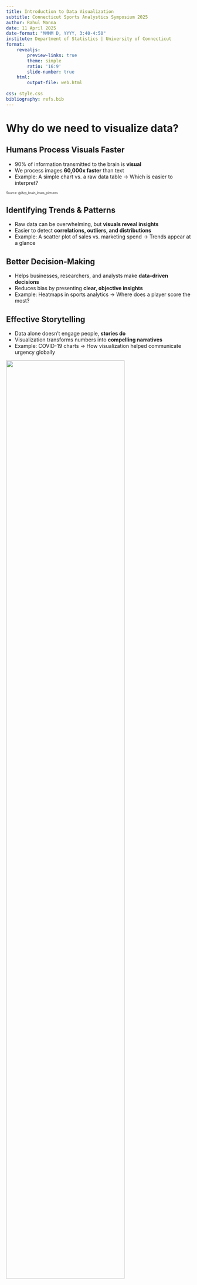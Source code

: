 ```yaml
---
title: Introduction to Data Visualization
subtitle: Connecticut Sports Analystics Symposium 2025
author: Rahul Manna
date: 11 April 2025
date-format: "MMMM D, YYYY, 3:40-4:50"
institute: Department of Statistics | University of Connecticut
format:
    revealjs:
        preview-links: true
        theme: simple
        ratio: '16:9'
        slide-number: true
    html:
        output-file: web.html
    
css: style.css
bibliography: refs.bib
---
```



# Why do we need to visualize data?


## Humans Process Visuals Faster  
- 90% of information transmitted to the brain is **visual**  
- We process images **60,000x faster** than text
- Example: A simple chart vs. a raw data table → Which is easier to interpret?

::: {style="font-size: 60%;"}
Source: @ifvp_brain_loves_pictures
:::

## Identifying Trends & Patterns  
- Raw data can be overwhelming, but **visuals reveal insights**  
- Easier to detect **correlations, outliers, and distributions**  
- Example: A scatter plot of sales vs. marketing spend → Trends appear at a glance  


## Better Decision-Making  
- Helps businesses, researchers, and analysts make **data-driven decisions**  
- Reduces bias by presenting **clear, objective insights**  
- Example: Heatmaps in sports analytics → Where does a player score the most?  


## Effective Storytelling   {.smaller}
- Data alone doesn't engage people, **stories do**  
- Visualization transforms numbers into **compelling narratives**  
- Example: COVID-19 charts → How visualization helped communicate urgency globally 

![](images/john_hopkins_covid.png){fig-align="center" width="80%"}

::: {style="font-size: 60%;"}
Source: @jhu_covid_map
:::

## In Sports

- Enhances decision-making by optimizing strategies  
- Identifies patterns and trends in player and team performance  
- Supports injury prevention by tracking workload 

Source @quickstart_sports_analytics

## What Makes a Plot Good?  {.smaller}

- **Clarity & Simplicity** → Avoid clutter, use clear labels.  
- **Accuracy** → Represent data truthfully, avoid misleading scales.  
- **Effective Use of Color** → Use contrast wisely, avoid red-green, and use colorblind-friendly palettes. 
- **Right Chart Type** → Match the plot to the data.  
- **Storytelling** → Every plot should highlight key insights.  
- **Effective Use of Shapes & Line Styles** → Dotted lines for trends, different markers for categories.  
- **Resolution & Scalability** → Ensure high DPI for presentations, vector formats for publications.  



# Outline

1. Visualization Packages in Python
2. Matplotlib Basics
3. Code Demo/Basic Examples
4. Advanced Examples
5. Other Packages


## Python Plotting Packages {.smaller}
#### Matplotlib (@matplotlib_2024)   {.smaller} 
- Versatile and widely used for static, animated, and interactive plots  
- Provides full control over plot customization  
- Used for general-purpose plotting in sports analytics  

#### Seaborn (@seaborn_2024) {.smaller} 
- Built on Matplotlib with enhanced statistical visualization  
- Ideal for exploring correlations, distributions, and trends  
- Useful for analyzing player stats and team performance  

#### Sportypy (@sportypy_2024) {.smaller} 
- Designed specifically for sports analytics visualization  
- Supports court, field, and pitch plotting for multiple sports  
- Simplifies overlaying player tracking and event data

## Python Plotting Packages {.smaller}
#### Plotly (@plotly_python) {.smaller}  
- Powerful for interactive and web-based visualizations  
- Supports zooming, hovering, and dynamic updates  
- Ideal for real-time data analysis and dashboards  

#### Plotnine (@plotnine) {.smaller}  
- Python’s implementation of the **ggplot2** grammar of graphics  
- Uses a layered approach for building plots  
- Ideal for creating complex visualizations with minimal code  

#### Altair (@altair_viz) {.smaller}  
- Declarative and user-friendly syntax for statistical plots  
- Built on **Vega-Lite**, optimized for simplicity  
- Great for visualizing structured data and trends  

# 
:::: {columns}
::: {.column style="font-size: 250%;"}

<br />

**Matplotlib**
:::
::: {.column width="50%" .center}
![](images/matplotlib_logo.png){width='80%' fig-align="center"}
:::
::::

## Matplotlib {.smaller}
 
:::: {.columns}

::: {.column width='60%'}
 - Developed by neurobiologist John D. Hunter in 2003 as a tool for scientific computing in Python.

 <br />

 - Initially aimed at providing MATLAB-like plotting capabilities.

  <br />

 - Has evolved into one of the most widely-used plotting libraries and the foundational plotting package in Python.
:::

::: {.column width='40%'}

 ![Dr. John Hunter; Image courtesy of @hunter_memorial](images/john_hunter.jpg){fig-align="center" }
:::

::::

## Matplotlib
::: {.callout-tip}

### Fun Fact

- Matplotlib was used by NASA for data visualization during the 2008 landing of the Phoenix spacecraft on Mars.
- In 2018, `matplotlib` was one of the packages used to generate the first image of a black hole by the Event Horizon Telescope team.

![](images/blackhole.jpg){width="45%" fig-align="center"}
:::

::: {style="font-size: 60%;"}
Source: @matplotlib_2024
:::
## Pros and Cons of Matplotlib {.smaller}

#### Strengths  
- Highly **customizable** for fine-tuned visualizations.  
- Works well with **NumPy, Pandas, and SciPy**.  
- Supports multiple output formats (PNG, PDF, SVG, etc.).  
- **Good for static plots** and publication-quality figures.  
- Large community and extensive documentation.  

#### Weaknesses  
- **Verbosity** – Requires more code compared to modern libraries (e.g., Seaborn, Plotly).  
- **Limited interactivity** – Not ideal for interactive dashboards.  
- **Complexity** – Advanced customization can be tricky.  
- **Performance issues** – Slower for large datasets compared to specialized libraries.  

## Installation 

Latest available version is 3.10

#### Using pip (Recommended)  
```.python
pip install matplotlib
```

<br />

#### Using conda - Anaconda/Miniconda 

```.python
conda install matplotlib
```
<br />


#### Import Matplotlib
```.python
import matplotlib.pyplot as plt
```

## Parts of a Figure {.smaller}

:::: {.columns}

::: {.column width='45%'}
- **Figure**: The entire canvas.  
- **Axes**: The main plotting area.  
- **Axis**: The x-axis and y-axis.  
- **Ticks & Labels**: Marks and text on axes.  
- **Legend**: Explains colors, lines, or markers.  
- **Title & Labels**: Describe the plot and axes.  
- **Grid**: Optional background lines.
:::

::: {.column width='55%'}

![Image courtesy of @matplotlib_2024](images/anatomy.webp)
:::
::::


## Basic Plotting Commands {.smaller}

```.python
import matplotlib.pyplot as plt
```

- `plt.plot(x, y)` → Line plot
    - `color`, `linestyle`, `marker`, `label`, `alpha`, `linewidth`
- `plt.scatter(x, y)` → Scatter plot 
    - `color`, `marker`, `s` (marker size), `c` (marker color), `alpha`
- `plt.bar(x, y)` → Bar chart
    - `height`, `width`, `color`, `align`

- `plt.hist(data, bins=10)` → Histogram 
     - `bins`, `range`, `density`, `color`, `alpha`

- `plt.pie(sizes, labels=labels)` → Pie chart  
    - `sizes`, `labels`, `colors`, `startangle`, `autopct`  


## Customization Commands {.smaller}

- `plt.xlabel("X-axis Label")`, `plt.ylabel("Y-axis Label")` → Axis labels
    - `label`, `fontsize`, `color`
- `plt.title("Plot Title")` → Title
    - `left`, `right`, `bottom`, `top`
- `plt.xlim(min, max)`, `plt.ylim(min, max)` → Axis limits
    - `left`, `right`, `bottom`, `top`
- `plt.xticks(ticks, labels)`, `plt.yticks(ticks, labels)` → Custom tick labels
    - `ticks`, `labels`
- `plt.grid(True, linestyle='--')` → Add grid  
    - `True/False`, `linestyle`, `linewidth`

## Multiple Plots & Subplots {.smaller}

- `plt.figure(figsize=(width, height))` → Create a new figure  
- `plt.subplot(rows, cols, index)` → Create subplots  
- `fig, ax = plt.subplots()` → Object-oriented subplot approach
    -  `nrows`, `ncols`, `figsize`, `sharex`, `sharey`
- `ax.plot(x, y)` → Plot using axes  


## Saving & Displaying Plots {.smaller}

- `plt.savefig("plot.png", dpi=300)` → Save figure as PNG
    - `filename`, `dpi`, `format`
- `plt.show()` → Display the plot  
- `plt.close()` → Close the current figure  



# Code Demo

## Follow Along with Jupyter Notebooks

Download files in the `demo` folder from Github repo available at [github.com/ram200010/CSAS_2025_Data_Visualization](https://github.com/ram200010/CSAS_2025_Data_Visualization)

Link to GitHub Page for this workshop is also available on CSAS 2025 website.

You can also clone the repository or download the zip-file for the entire repo. 



## Example 1: Plotting a Function {.smaller}

Let's plot the standard normal distribution $N(\mu=1,\sigma=1)$ pdf given below. 

$$ f(x) = \frac{1}{\sigma\sqrt{2\pi}}e^{\frac{-(x-\mu)^2}{2\sigma^2}} = \frac{1}{\sqrt{2\pi}}e^{\frac{-x^2}{2}}$$

```python
#| fig-align: center
import matplotlib.pyplot as plt
import numpy as np

def stand_norm(x):
    return 1/np.sqrt(2*np.pi)*np.exp(-x**2/2)

x = np.linspace(-4,4,1000) # range of x values in plot

plt.figure(figsize=(6,4))
plt.plot(x,stand_norm(x),label='$N(\mu=0,\sigma=1)$')
plt.title('Standard Normal Distribution')
plt.xlabel('x')
plt.ylabel('Probability Density')
plt.legend()


x1 = np.linspace(1,4,1000)
plt.fill_between(x1,0,stand_norm(x1),alpha=0.5)

plt.show()
```

## Example 1: Plotting a Function { .scrollable}

```python
#| fig-align: center
#| echo: true

import matplotlib.pyplot as plt
import numpy as np

x = np.linspace(-4,4,1000) # range of x values in plot

def stand_norm(x):
    return 1/np.sqrt(2*np.pi)*np.exp(-x**2/2)

plt.plot(x,stand_norm(x),label='$N(\mu=0,\sigma=1)$')
plt.title('Standard Normal Distribution')
plt.xlabel('x')
plt.ylabel('Probability Density')
plt.legend()

x1 = np.linspace(1,4,1000)
plt.fill_between(x1,0,stand_norm(x1),alpha=0.5)

plt.show()
```


## Example 2: An example from baseball {.smaller}


:::: {.columns}
::: {.column width='60%'}

Area over home plate is divided into a a grid for pitch analysis. 

This grid helps analyze pitch effectiveness, swing decisions, and strike zone control.    

- **Heart Zone**: Middle of the strike zone, where hitters make solid contact.  
- **Strike Zone**: The legal strike area from the batter’s knees to the midpoint of their torso.  
- **Shadow Zone**: Just outside the strike zone, where borderline calls happen.  
- **Chase Zone**: Further outside, where batters often chase bad pitches.  
- **Waste Zone**: Well outside the plate, used for setting up hitters or avoiding damage.  


:::
::: {.column width='40%'}
![](images/baseball_batter_zones.jpg_large){fig-align="center"}
:::
::::

## Baseball Savant   {.smaller} 
Hosted by MLB, Baseball Savant provides advanced analytics and visualizations using Statcast data.

A go-to resource for analysts, coaches, and fans to explore performance beyond traditional stats.

**Key Features**  

- Statcast tracking for pitches, batted balls, and player movement  
- Downloadable CSV files with pitch velocity, spin rate, exit velocity, launch angle, and more  
- Interactive visualizations like spray charts, heat maps, and pitch tunnels  
- Leaderboards for hitters, pitchers, and fielders based on advanced metrics  
- Useful for player comparisons, scouting, and trend analysis  

![](images/baseball_zones.png)

(Source: @baseballsavant_statcast_search)

## Aaron Judge's Statcast Data {.smaller}

:::: {.columns}
::: {.column}
Star outfielder for the New York Yankees, known for his power hitting and elite defense.  

**Key Stats & Achievements**  

- 2024 & 2022 American League Most Valuable Player
- Multiple-time All-Star and Silver Slugger winner  
- Career HR leader among active Yankees  
- Known for exceptional exit velocity and plate discipline  
:::
::: {.column .center}
![Image courtesy of @aaron_judge_bio](images/aaron-judge.avif){width="60%"}
:::
::::

## Scatter Plot of Hit Locations

```python
#| fig-align: center
import pandas as pd

data = pd.read_csv('data/aaron_judge2024.csv')
plt.figure(figsize=(9,7))


plt.scatter(data['plate_x'],data['plate_z'])
plt.title('Aaron Judge Hit Locations',weight='bold',fontsize=18)
plt.xlabel('Horizontal Position (ft.)',weight='bold',fontsize=14)
plt.ylabel('Vertical Position (ft.)',weight='bold',fontsize=14)
plt.legend(ncols=2)
plt.show()
```


## Scatter Plot of Hit Locations {.scrollable}


```python
#| fig-align: center
#| echo: true
import pandas as pd

data = pd.read_csv('data/aaron_judge2024.csv')

plt.figure(figsize=(9,7))

plt.scatter(data['plate_x'],data['plate_z'])

plt.title('Aaron Judge Hit Locations',weight='bold',fontsize=18)
plt.xlabel('Horizontal Position (ft.)',weight='bold',fontsize=14)
plt.ylabel('Vertical Position (ft.)',weight='bold',fontsize=14)
plt.legend(ncols=2)
plt.show()
```


## Hit Location Colored by Exit Velocity
```python
#| fig-align: center
import pandas as pd
data = pd.read_csv('data/aaron_judge2024.csv')

plt.figure(figsize=(9,7))
plt.scatter(data['plate_x'],data['plate_z'],c=data['launch_speed'],cmap='plasma')
plt.colorbar(label='Launch Speed (mph)')
plt.title('Aaron Judge Hit Locations',weight='bold',fontsize=18)
plt.xlabel('Horizontal Position (ft.)',weight='bold',fontsize=14)
plt.ylabel('Vertical Position (ft.)',weight='bold',fontsize=14)
plt.xlim(-1.5,1.5)
plt.show()
```


## Hit Location Colored by Exit Velocity {.scrollable}



```python
#| fig-align: center
#| echo: true
import pandas as pd
data = pd.read_csv('data/aaron_judge2024.csv')

plt.figure(figsize=(9,7))

plt.scatter(data['plate_x'],data['plate_z'],c=data['launch_speed'],cmap='plasma')
plt.colorbar(label='Launch Speed (mph)')
plt.title('Aaron Judge Hit Locations',weight='bold',fontsize=18)
plt.xlabel('Horizontal Position (ft.)',weight='bold',fontsize=14)
plt.ylabel('Vertical Position (ft.)',weight='bold',fontsize=14)
plt.xlim(-1.5,1.5)
plt.show()
```

## Aaron Judge's Hit Locations by Zone{.smaller}

:::: {.columns}
::: {.column width='30%'}

<br />

<br />

![](images/baseball_zones.png){fig-align="center" width="100%"}
:::
::: {.column width='70%'}
```python
#| fig-align: center
import pandas as pd

data = pd.read_csv('data/aaron_judge2024.csv')
data['in_zone'] = data['zone'].apply(lambda x: f'Zone: {str(int(x))}' if x in range(0,10) else 'Out of Zone')

plt.figure(figsize=(8,6))

for category, group in data.groupby('in_zone'):
    plt.scatter(group['plate_x'],group['plate_z'],label=category)


plt.title('Aaron Judge Pitch Positions Over Home Plate',weight='bold',fontsize=16)
plt.xlabel('Horizontal Position (ft.)',weight='bold',fontsize=12)
plt.ylabel('Vertical Position (ft.)',weight='bold',fontsize=12)
plt.legend(ncols=2)
plt.show()
```
:::
::::
## Ball Hit Location by Zone {.smaller .scrollable}



```python
#| fig-align: center
#| echo: true
import pandas as pd

data = pd.read_csv('data/aaron_judge2024.csv')
data['in_zone'] = data['zone'].apply(lambda x: f'Zone: {str(int(x))}' if x in range(0,10) else 'Out of Zone')

plt.figure(figsize=(9,7))

for category, group in data.groupby('in_zone'):
    plt.scatter(group['plate_x'],group['plate_z'],label=category)


plt.title('Aaron Judge Hit Locations Over Home Plate',weight='bold',fontsize=18)
plt.xlabel('Horizontal Position (ft.)',weight='bold',fontsize=14)
plt.ylabel('Vertical Position (ft.)',weight='bold',fontsize=14)
plt.legend(ncols=2)
plt.show()
```


## Example 3: Multiple Plots with Basketball Data

```python
#| fig-align: center
import matplotlib.pyplot as plt
from nba_api.stats.endpoints import LeagueStandings

# Fetch data for each season
data_2023 = LeagueStandings(season='2022-23').get_data_frames()[0]
data_2024 = LeagueStandings(season='2023-24').get_data_frames()[0]

# Compute win percentages
data_2023['WinPct'] = data_2023['WINS'] / (data_2023['WINS'] + data_2023['LOSSES'])
data_2024['WinPct'] = data_2024['WINS'] / (data_2024['WINS'] + data_2024['LOSSES'])

# Get top 5 teams for each season
top_2023 = data_2023.nlargest(5, 'WinPct')
top_2024 = data_2024.nlargest(5, 'WinPct')

# Create side-by-side bar charts
fig, axes = plt.subplots(1, 2, figsize=(8, 5))
fig.suptitle("Top 5 NBA Teams by Win Percentage (Last Two Seasons)", fontsize=16, fontweight='bold')

# Plot 2022-23 season
axes[0].bar(top_2023['TeamName'], top_2023['WinPct'], color='skyblue')
axes[0].set_title("Season 2022-23", fontsize=14)
axes[0].set_xlabel("Team", fontsize=12)
axes[0].set_ylabel("Win Percentage", fontsize=12)
axes[0].set_ylim(0, 1)
axes[0].tick_params(axis='x', rotation=30)

# Plot 2023-24 season
axes[1].bar(top_2024['TeamName'], top_2024['WinPct'], color='lightcoral')
axes[1].set_title("Season 2023-24", fontsize=14)
axes[1].set_xlabel("Team", fontsize=12)
axes[1].set_ylabel("Win Percentage", fontsize=12)
axes[1].set_ylim(0, 1)
axes[1].tick_params(axis='x', rotation=30)

# Adjust layout and show plot
plt.tight_layout()  # Adjust for title spacing
plt.show()


```


## Example 3: Multiple Plots in Basketball {.scrollable .smaller}

```python
#| fig-align: center
#| echo: true
import matplotlib.pyplot as plt
from nba_api.stats.endpoints import LeagueStandings

# Fetch data for each season
data_2023 = LeagueStandings(season='2022-23').get_data_frames()[0]
data_2024 = LeagueStandings(season='2023-24').get_data_frames()[0]

# Compute win percentages
data_2023['WinPct'] = data_2023['WINS'] / (data_2023['WINS'] + data_2023['LOSSES'])
data_2024['WinPct'] = data_2024['WINS'] / (data_2024['WINS'] + data_2024['LOSSES'])

# Get top 5 teams for each season
top_2023 = data_2023.nlargest(5, 'WinPct')
top_2024 = data_2024.nlargest(5, 'WinPct')

# Create side-by-side bar charts
fig, axes = plt.subplots(1, 2, figsize=(8, 5))
fig.suptitle("Top 5 NBA Teams by Win Percentage (Last Two Seasons)", fontsize=16, fontweight='bold')

# Plot 2022-23 season
axes[0].bar(top_2023['TeamName'], top_2023['WinPct'], color='skyblue')
axes[0].set_title("Season 2022-23", fontsize=14)
axes[0].set_xlabel("Team", fontsize=12)
axes[0].set_ylabel("Win Percentage", fontsize=12)
axes[0].set_ylim(0, 1)
axes[0].tick_params(axis='x', rotation=30)

# Plot 2023-24 season
axes[1].bar(top_2024['TeamName'], top_2024['WinPct'], color='lightcoral')
axes[1].set_title("Season 2023-24", fontsize=14)
axes[1].set_xlabel("Team", fontsize=12)
axes[1].set_ylabel("Win Percentage", fontsize=12)
axes[1].set_ylim(0, 1)
axes[1].tick_params(axis='x', rotation=30)

# Adjust layout and show plot
plt.tight_layout()  # Adjust for title spacing
plt.show()


```


# Advanced Examples

## Advanced Example: Spray Chart {.scrollable .smaller}

Sportypy is a python package built on matplotlib to add courts and fields to sports visualizations.


```python
#| fig-align: center
import pandas as pd
from sportypy.surfaces.baseball import MLBField

data = pd.read_csv('data/aaron_judge2024.csv')

data = data.groupby('events')

fig, ax = plt.subplots(figsize=(8,6))

field = MLBField(x_trans=130,y_trans=-213,rotation=180)

field.draw(ax,xlim=(0,250))

for i in data.groups.keys():
    
    hcx = data.get_group(i)['hc_x']
    hcy = -1*data.get_group(i)['hc_y']

    if i in ['home_run','double','triple','walk','single']:
        label = ' '.join([x.capitalize() for x in i.split('_')])
        field.scatter(hcx,hcy,label=label,linewidths=1,edgecolor='black',s=60)

plt.ylim(-240,20)

plt.legend(ncols=3,prop={'weight':'bold','size':'medium'},loc='lower center')
plt.title('Aaron Judge Hit Locations - 2024 MLB Season',weight='bold',fontsize=14)
plt.show()
```


## Advanced Example: Spray Chart {.scrollable .smaller}

```python
#| fig-align: center
#| echo: true
import pandas as pd
from sportypy.surfaces.baseball import MLBField

data = pd.read_csv('data/aaron_judge2024.csv')

data = data.groupby('events')

fig, ax = plt.subplots(figsize=(8,8))

field = MLBField(x_trans=130,y_trans=-213,rotation=180)

field.draw(ax,xlim=(0,250))

for i in data.groups.keys():
    
    hcx = data.get_group(i)['hc_x']
    hcy = -1*data.get_group(i)['hc_y']

    if i in ['home_run','double','triple','walk','single']:
        label = ' '.join([x.capitalize() for x in i.split('_')])
        field.scatter(hcx,hcy,label=label,linewidths=1,edgecolor='black',s=60)

plt.ylim(-250,20)

plt.legend(ncols=3,prop={'weight':'bold','size':'medium'},loc='lower center')
plt.title('Aaron Judge Hit Locations - 2024 MLB Season',weight='bold',fontsize=14)
plt.show()
```

## Adding Player Headshot to a Plot {.smaller .scrollable}


```python
#| fig-align: center
#| echo: true
import PIL.Image
import matplotlib.patches as patches

data = pd.read_csv('data/aaron_judge2024.csv')

data = data.groupby('events')

fig, ax = plt.subplots(figsize=(8,8))

field = MLBField(x_trans=130,y_trans=-213,rotation=180)

field.draw(ax,xlim=(0,250))


for i in data.groups.keys():
    
    hcx = data.get_group(i)['hc_x']
    hcy = -1*data.get_group(i)['hc_y']

    if i in ['home_run','double','triple','walk','single']:
        label = ' '.join([x.capitalize() for x in i.split('_')])
        field.scatter(hcx,hcy,label=label,linewidths=1,edgecolor='black',s=60)


plt.ylim(-250,20)

# Add Headshot
headshot = PIL.Image.open('images/aaron_judge headshot.png')

plt.imshow(headshot,extent=(82,127,-43,17))
rect = patches.Rectangle((82, -43), 45, 60, linewidth=3, edgecolor='#003366', facecolor='none')
ax.add_patch(rect)

plt.legend(ncols=3,prop={'weight':'bold','size':'medium'},loc='lower center')
plt.title('Aaron Judge Hit Locations - 2024 MLB Season',weight='bold',fontsize=14)
plt.show()
```




## Advanced Example: Basketball Heatmap {.smaller}



:::: {.columns}
::: {.column width='40%'}
#### NBA API (Unofficial)  {.smaller}
- Community-maintained API for accessing NBA stats  
- Provides box scores, player stats, game logs, and shot charts  
- Available through Python packages like `nba_api`

::::: {style='font-size: 60%;'}
(Source: @nba_api_documentation)
:::::
:::
::: {.column width='60%'}
```python
#| fig-align: center
from nba_api.stats.endpoints import shotchartdetail
from matplotlib.patches import Circle, Rectangle, Arc

lebron_data = shotchartdetail.ShotChartDetail(team_id = 0, player_id=2544,season_type_all_star="Regular Season",season_nullable="2023-24",context_measure_simple = 'FGA').get_data_frames()[0]

fig, ax = plt.subplots(figsize=(7.5,7.5))


def draw_court(ax=None, color='black', lw=2, outer_lines=False):

    if ax is None:
        ax = plt.gca()

    hoop = Circle((0, 0), radius=7.5, linewidth=lw, color=color, fill=False)

    backboard = Rectangle((-30, -7.5), 60, -1, linewidth=lw, color=color)

    outer_box = Rectangle((-80, -47.5), 160, 190, linewidth=lw, color=color,fill=False)
    
    inner_box = Rectangle((-60, -47.5), 120, 190, linewidth=lw, color=color,fill=False)

    # Create free throw top arc
    top_free_throw = Arc((0, 142.5), 120, 120, theta1=0, theta2=180,
                         linewidth=lw, color=color, fill=False)
    # Create free throw bottom arc
    bottom_free_throw = Arc((0, 142.5), 120, 120, theta1=180, theta2=0,
                            linewidth=lw, color=color, linestyle='dashed')
    # Restricted Zone, it is an arc with 4ft radius from center of the hoop
    restricted = Arc((0, 0), 80, 80, theta1=0, theta2=180, linewidth=lw,
                     color=color)

    # Three point line
    # Create the side 3pt lines, they are 14ft long before they begin to arc
    corner_three_a = Rectangle((-220, -47.5), 0, 140, linewidth=lw,color=color)
    corner_three_b = Rectangle((220, -47.5), 0, 140, linewidth=lw, color=color)
    # 3pt arc - center of arc will be the hoop, arc is 23'9" away from hoop
    three_arc = Arc((0, 0), 475, 475, theta1=22, theta2=158, linewidth=lw,color=color)

    center_outer_arc = Arc((0, 422.5), 120, 120, theta1=180, theta2=0,linewidth=lw, color=color)
    center_inner_arc = Arc((0, 422.5), 40, 40, theta1=180, theta2=0,linewidth=lw, color=color)
    court_elements = [hoop, backboard, outer_box, inner_box, top_free_throw,
                      bottom_free_throw, restricted, corner_three_a,
                      corner_three_b, three_arc, center_outer_arc,
                      center_inner_arc]

    if outer_lines:
        outer_lines = Rectangle((-250, -47.5), 500, 470, linewidth=lw,color=color, fill=False)
        court_elements.append(outer_lines)

    for element in court_elements:
        ax.add_patch(element)

    return ax

draw_court(ax)

grouped = lebron_data.groupby(['EVENT_TYPE'])
made = grouped.get_group('Made Shot')
miss = grouped.get_group('Missed Shot')
ax.scatter(miss['LOC_X'],miss['LOC_Y'],label='Miss',marker='x',color='tab:orange',s=30)
ax.scatter(made['LOC_X'],made['LOC_Y'],label='Made',color='none',edgecolor='tab:blue',linewidths=1,s=30)
plt.ylim(422.5, -47.5)
plt.xlim(-250,250)
plt.title('Lebron James Shot Charts - 2023-24 Season')
ax.xaxis.set_tick_params(labelbottom=False)
ax.yaxis.set_tick_params(labelleft=False)
ax.set_xticks([])
ax.set_yticks([])
plt.legend()
plt.show()
```
:::
::::

## Advanced Example: Basketball Heatmap {.smaller .scrollable}

```python
#| fig-align: center
#| echo: true
from nba_api.stats.endpoints import shotchartdetail
from matplotlib.patches import Circle, Rectangle, Arc

lebron_data = shotchartdetail.ShotChartDetail(team_id = 0, player_id=2544,season_type_all_star="Regular Season",season_nullable="2023-24",context_measure_simple = 'FGA').get_data_frames()[0]

fig, ax = plt.subplots(figsize=(7.5,7.5))


def draw_court(ax=None, color='black', lw=2, outer_lines=False):

    if ax is None:
        ax = plt.gca()

    hoop = Circle((0, 0), radius=7.5, linewidth=lw, color=color, fill=False)

    backboard = Rectangle((-30, -7.5), 60, -1, linewidth=lw, color=color)

    outer_box = Rectangle((-80, -47.5), 160, 190, linewidth=lw, color=color,fill=False)
    
    inner_box = Rectangle((-60, -47.5), 120, 190, linewidth=lw, color=color,fill=False)

    # Create free throw top arc
    top_free_throw = Arc((0, 142.5), 120, 120, theta1=0, theta2=180,
                         linewidth=lw, color=color, fill=False)
    # Create free throw bottom arc
    bottom_free_throw = Arc((0, 142.5), 120, 120, theta1=180, theta2=0,
                            linewidth=lw, color=color, linestyle='dashed')
    # Restricted Zone, it is an arc with 4ft radius from center of the hoop
    restricted = Arc((0, 0), 80, 80, theta1=0, theta2=180, linewidth=lw,
                     color=color)

    # Three point line
    # Create the side 3pt lines, they are 14ft long before they begin to arc
    corner_three_a = Rectangle((-220, -47.5), 0, 140, linewidth=lw,color=color)
    corner_three_b = Rectangle((220, -47.5), 0, 140, linewidth=lw, color=color)
    
    three_arc = Arc((0, 0), 475, 475, theta1=22, theta2=158, linewidth=lw,color=color)

    center_outer_arc = Arc((0, 422.5), 120, 120, theta1=180, theta2=0,linewidth=lw, color=color)
    center_inner_arc = Arc((0, 422.5), 40, 40, theta1=180, theta2=0,linewidth=lw, color=color)
    court_elements = [hoop, backboard, outer_box, inner_box, top_free_throw,
                      bottom_free_throw, restricted, corner_three_a,
                      corner_three_b, three_arc, center_outer_arc,
                      center_inner_arc]

    if outer_lines:
        outer_lines = Rectangle((-250, -47.5), 500, 470, linewidth=lw,color=color, fill=False)
        court_elements.append(outer_lines)

    for element in court_elements:
        ax.add_patch(element)

    return ax

draw_court(ax)

grouped = lebron_data.groupby(['EVENT_TYPE'])
made = grouped.get_group('Made Shot')
miss = grouped.get_group('Missed Shot')
ax.scatter(miss['LOC_X'],miss['LOC_Y'],label='Miss',marker='x',color='tab:orange',s=30)
ax.scatter(made['LOC_X'],made['LOC_Y'],label='Made',color='none',edgecolor='tab:blue',linewidths=1,s=30)
plt.ylim(422.5, -47.5)
plt.xlim(-250,250)
plt.title('Lebron James Shot Charts - 2023-24 Season')
ax.xaxis.set_tick_params(labelbottom=False)
ax.yaxis.set_tick_params(labelleft=False)

ax.set_xticks([])
ax.set_yticks([])
plt.legend()
plt.show()
```

::: {style="font-size: 60%;"}
(Source: @tjortjoglou_nba_shot_charts) 
:::




## Matplotlib Style Sheets {.smaller}

Predefined themes in Matplotlib that adjust colors, fonts, and layouts for consistent visualization.

Themes can be used to quickly enhance readability, aesthetics, and consistency in plots.  

**Using a Style Sheet**  

- `plt.style.available` → Lists all available styles
- `plt.style.use('ggplot')` → Applies the *ggplot* style  
- `with plt.style.context('seaborn-darkgrid'):` → Temporary style change  

**Popular Styles**  

- `ggplot` – Inspired by R’s ggplot2, uses soft colors and grid  
- `seaborn` – Matches Seaborn’s default styling  
- `fivethirtyeight` – Mimics FiveThirtyEight’s visual style  
- `dark_background` – High contrast for dark themes  




# Thank You!

Questions?



## References

::: {#refs}

:::